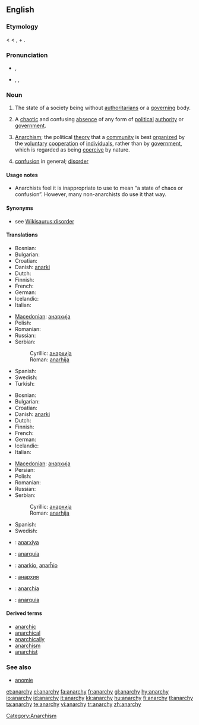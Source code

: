 {{rfc|the heat is now off. Time to clean up and unprotect}}
==English==
{{wikipedia}}

===Etymology===
{{NL.}} {{term|anarchia}} < {{AGr.}} {{term|sc=polytonic|ἀναρχία|tr=anarchía}} < {{term|sc=polytonic|ἀν-|tr=an-||not}}, + {{term|sc=polytonic|ἀρχός|tr=archos||ruler, authority}}.

===Pronunciation===
* {{a|UK}} {{IPA|/ˈænəki/}}, {{SAMPA|/"{n@ki/}}
* {{a|US}} {{enPR|ănʹər-kē}}, {{IPA|/ˈænɚki/}}, {{SAMPA|/"{n@`ki/}}

===Noun===
{{en-noun|anarchies|-}}

# {{uncountable}} The state of a society being without [[authoritarians]] or a [[govern]]ing body.
# {{countable}} A [[chaotic]] and confusing [[absence]] of any form of [[political]] [[authority]] or [[government]].
# {{uncountable}} [[anarchism|Anarchism]]; the political [[theory]] that a [[community]] is best [[organize|organized]] by the [[voluntary]] [[cooperation]] of [[individual]]s, rather than by [[government]], which is regarded as being [[coercive]] by nature.
# [[confusion]] in general; [[disorder]]

====Usage notes====
{{unreferenced}}
* {{sense|confusion in general}} Anarchists feel it is inappropriate to use {{term|anarchy}} to mean “a state of chaos or confusion”. However, many non-anarchists do use it that way.

{{seeCites}}

====Synonyms====
* see [[Wikisaurus:disorder]]

====Translations====
{{trans-top|absence of any form of political authority or government}}
* Bosnian: {{t-|bs|anarhija|f}}
* Bulgarian: {{t+|bg|анархия|f|sc=Cyrl}}
* Croatian: {{t-|hr|anarhija|f}}
* Danish: [[anarki]] {{g|Danish}}
* Dutch: {{t-|nl|anarchie|f}}
* Finnish: {{t+|fi|anarkia}}
* French: {{t+|fr|anarchie|f}}
* German: {{t+|de|Anarchie|f}}
* Icelandic: {{t-|is|stjórnleysi|n}}
* Italian: {{t+|it|anarchia|f}}
{{trans-mid}}
* [[Macedonian]]: [[анархија]] {{f}}
* Polish: {{t+|pl|anarchia}}
* Romanian: {{t-|ro|anarhie}}
* Russian: {{t+|ru|анархия|f|tr=anárχija|sc=Cyrl}}
* Serbian:
*: Cyrillic: [[анархија]] {{f}}
*: Roman: [[anarhija]] {{f}}
* Spanish: {{t+|es|anarquía|f}}
* Swedish: {{t+|sv|anarki|c}}
* Turkish: {{t+|tr|anarşi}}
{{trans-bottom}}

{{trans-top|political disorder and confusion}}
* Bosnian: {{t-|bs|anarhija|f}}
* Bulgarian: {{t+|bg|анархия|f|sc=Cyrl}}
* Croatian: {{t-|hr|anarhija|f}}
* Danish: [[anarki]] {{g|Danish}}
* Dutch: {{t-|nl|anarchie|f}}
* Finnish: {{t+|fi|anarkia}}
* French: {{t+|fr|anarchie|f}}
* German: {{t+|de|Anarchie|f}}
* Icelandic: {{t-|is|stjórnleysi|n}}
* Italian: {{t+|it|anarchia|f}}
{{trans-mid}}
* [[Macedonian]]: [[анархија]] {{f}}
* Persian: {{fa-Arab|[[هرج و مرج]]}}
* Polish: {{t+|pl|anarchia}}
* Romanian: {{t-|ro|anarhie}}
* Russian: {{t+|ru|анархия|f|tr=anárχija|sc=Cyrl}}
* Serbian:
*: Cyrillic: [[анархија]] {{f}}
*: Roman: [[anarhija]] {{f}}
* Spanish: {{t+|es|anarquía|f}}
* Swedish: {{t+|sv|anarki|c}}
{{trans-bottom}}

{{checktrans-top}}
* {{ttbc|Azeri}}: [[anarxiya]]
* {{ttbc|Catalan}}: [[anarquía]] {{f}}
* {{ttbc|Esperanto}}: [[anarkio]], [[anarĥio]]
{{trans-mid}}
* {{ttbc|Kyrgyz}}: [[анархия]]
* {{ttbc|Latin}}: [[anarchia]] {{f}}
* {{ttbc|Portuguese}}: [[anarquia]] {{f}}
{{trans-bottom}}

====Derived terms====
* [[anarchic]]
* [[anarchical]]
* [[anarchically]]
* [[anarchism]]
* [[anarchist]]

===See also===
* [[anomie]]

[[Category:Anarchism]]

[[et:anarchy]]
[[el:anarchy]]
[[fa:anarchy]]
[[fr:anarchy]]
[[gl:anarchy]]
[[hy:anarchy]]
[[io:anarchy]]
[[id:anarchy]]
[[it:anarchy]]
[[kk:anarchy]]
[[hu:anarchy]]
[[fi:anarchy]]
[[tl:anarchy]]
[[ta:anarchy]]
[[te:anarchy]]
[[vi:anarchy]]
[[tr:anarchy]]
[[zh:anarchy]]